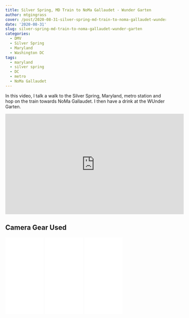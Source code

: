 ```yaml
---
title: Silver Spring, MD Train to NoMa Gallaudet - Wunder Garten
author: mtgingrass
cover: /post/2020-08-31-silver-spring-md-train-to-noma-gallaudet-wunder-garten.en_files/08302020 Thunmb.png
date: '2020-08-31'
slug: silver-spring-md-train-to-noma-gallaudet-wunder-garten
categories:
  - DMV
  - Silver Spring
  - Maryland
  - Washington DC
tags:
  - maryland
  - silver spring
  - DC
  - metro
  - NoMa Gallaudet
---
```



In this video, I talk a walk to the Silver Spring, Maryland, metro station and hop on the train towards NoMa Gallaudet. I then have a drink at the WUnder Garten. 

<iframe width="560" height="315" src="https://www.youtube.com/embed/eQib-8yBVNU" frameborder="0" allow="accelerometer; autoplay; encrypted-media; gyroscope; picture-in-picture" allowfullscreen></iframe>

## Camera Gear Used

<iframe style="width:120px;height:240px;" marginwidth="0" marginheight="0" scrolling="no" frameborder="0" src="//ws-na.amazon-adsystem.com/widgets/q?ServiceVersion=20070822&OneJS=1&Operation=GetAdHtml&MarketPlace=US&source=ac&ref=qf_sp_asin_til&ad_type=product_link&tracking_id=hatro-20&marketplace=amazon&region=US&placement=B07GDGZCCH&asins=B07GDGZCCH&linkId=21ac19b3aebd88af568926848ed0e44e&show_border=true&link_opens_in_new_window=true&price_color=333333&title_color=0066c0&bg_color=ffffff">
    </iframe>
    
<iframe style="width:120px;height:240px;" marginwidth="0" marginheight="0" scrolling="no" frameborder="0" src="//ws-na.amazon-adsystem.com/widgets/q?ServiceVersion=20070822&OneJS=1&Operation=GetAdHtml&MarketPlace=US&source=ac&ref=qf_sp_asin_til&ad_type=product_link&tracking_id=hatro-20&marketplace=amazon&region=US&placement=B07GD1HX7H&asins=B07GD1HX7H&linkId=d540f63169cf5579fe6cf0fe3ad80081&show_border=true&link_opens_in_new_window=true&price_color=333333&title_color=0066c0&bg_color=ffffff">
    </iframe>
    
<iframe style="width:120px;height:240px;" marginwidth="0" marginheight="0" scrolling="no" frameborder="0" src="//ws-na.amazon-adsystem.com/widgets/q?ServiceVersion=20070822&OneJS=1&Operation=GetAdHtml&MarketPlace=US&source=ac&ref=qf_sp_asin_til&ad_type=product_link&tracking_id=hatro-20&marketplace=amazon&region=US&placement=B07FCR3316&asins=B07FCR3316&linkId=966152948273f58ed1640fff2edc1aa0&show_border=true&link_opens_in_new_window=true&price_color=333333&title_color=0066c0&bg_color=ffffff">
    </iframe>

